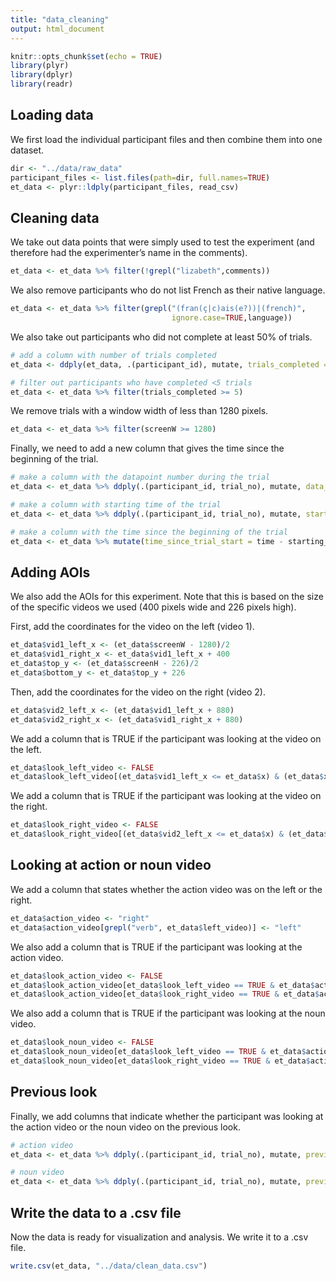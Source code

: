 ```yaml
---
title: "data_cleaning"
output: html_document
---
```


```r
knitr::opts_chunk$set(echo = TRUE)
library(plyr)
library(dplyr)
library(readr)
```

## Loading data

We first load the individual participant files and then combine them into one dataset.
```r
dir <- "../data/raw_data"
participant_files <- list.files(path=dir, full.names=TRUE)
et_data <- plyr::ldply(participant_files, read_csv)
```

## Cleaning data

We take out data points that were simply used to test the experiment (and therefore had the experimenter's name in the comments).
```r
et_data <- et_data %>% filter(!grepl("lizabeth",comments))
```

We also remove participants who do not list French as their native language.
```r
et_data <- et_data %>% filter(grepl("(fran(ç|c)ais(e?))|(french)", 
                                    ignore.case=TRUE,language))
```

We also take out participants who did not complete at least 50% of trials.
```r
# add a column with number of trials completed
et_data <- ddply(et_data, .(participant_id), mutate, trials_completed = length(unique(trial_no)))

# filter out participants who have completed <5 trials
et_data <- et_data %>% filter(trials_completed >= 5)
```

We remove trials with a window width of less than 1280 pixels.
```r
et_data <- et_data %>% filter(screenW >= 1280)
```

Finally, we need to add a new column that gives the time since the beginning of the trial.
```r
# make a column with the datapoint number during the trial
et_data <- et_data %>% ddply(.(participant_id, trial_no), mutate, data_point_no = seq_along(time))

# make a column with starting time of the trial
et_data <- et_data %>% ddply(.(participant_id, trial_no), mutate, starting_time = time[data_point_no == 1])

# make a column with the time since the beginning of the trial
et_data <- et_data %>% mutate(time_since_trial_start = time - starting_time)
```


## Adding AOIs

We also add the AOIs for this experiment. Note that this is based on the size of the specific videos we used (400 pixels wide and 226 pixels high).

First, add the coordinates for the video on the left (video 1).
```r
et_data$vid1_left_x <- (et_data$screenW - 1280)/2
et_data$vid1_right_x <- et_data$vid1_left_x + 400
et_data$top_y <- (et_data$screenH - 226)/2
et_data$bottom_y <- et_data$top_y + 226
```

Then, add the coordinates for the video on the right (video 2).
```r
et_data$vid2_left_x <- (et_data$vid1_left_x + 880)
et_data$vid2_right_x <- (et_data$vid1_right_x + 880)
```

We add a column that is TRUE if the participant was looking at the video on the left.
```r
et_data$look_left_video <- FALSE
et_data$look_left_video[(et_data$vid1_left_x <= et_data$x) & (et_data$x <= et_data$vid1_right_x) & (et_data$top_y <= et_data$y) & (et_data$y <= et_data$bottom_y)] <- TRUE
```

We add a column that is TRUE if the participant was looking at the video on the right.
```r
et_data$look_right_video <- FALSE
et_data$look_right_video[(et_data$vid2_left_x <= et_data$x) & (et_data$x <= et_data$vid2_right_x) & (et_data$top_y <= et_data$y) & (et_data$y <= et_data$bottom_y)] <- TRUE
```


## Looking at action or noun video

We add a column that states whether the action video was on the left or the right.
```r
et_data$action_video <- "right"
et_data$action_video[grepl("verb", et_data$left_video)] <- "left"
```

We also add a column that is TRUE if the participant was looking at the action video.
```r
et_data$look_action_video <- FALSE
et_data$look_action_video[et_data$look_left_video == TRUE & et_data$action_video == "left"] <- TRUE
et_data$look_action_video[et_data$look_right_video == TRUE & et_data$action_video == "right"] <- TRUE
```

We also add a column that is TRUE if the participant was looking at the noun video.
```r
et_data$look_noun_video <- FALSE
et_data$look_noun_video[et_data$look_left_video == TRUE & et_data$action_video == "right"] <- TRUE
et_data$look_noun_video[et_data$look_right_video == TRUE & et_data$action_video == "left"] <- TRUE
```


## Previous look

Finally, we add columns that indicate whether the participant was looking at the action video or the noun video on the previous look.
```r
# action video
et_data <- et_data %>% ddply(.(participant_id, trial_no), mutate, previous_look_action_video = lag(look_action_video))

# noun video
et_data <- et_data %>% ddply(.(participant_id, trial_no), mutate, previous_look_noun_video = lag(look_noun_video))
```


## Write the data to a .csv file

Now the data is ready for visualization and analysis. We write it to a .csv file.
```r
write.csv(et_data, "../data/clean_data.csv")
```

